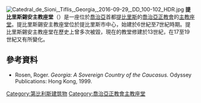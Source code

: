 {{expand|time=2015-12-13T01:52:37+00:00}}
{{unreferenced|time=2015-12-13T01:52:37+00:00}}
{{noteTA
|G1=地名
}}
[[File:Catedral_de_Sioni,_Tiflis,_Georgia,_2016-09-29,_DD_100-102_HDR.jpg|alt=提比里斯錫安主教座堂的天花板]]
'''提比里斯錫安主教座堂'''（{{lang-ka|სიონის ღვთისმშობლის მიძინების ტაძარი}}）是一座位於[[喬治亞|喬治亞]]首都[[提比里斯|提比里斯]]的[[喬治亞正教會|喬治亞正教會]]的[[主教座堂|主教座堂]]。提比里斯錫安主教座堂位於提比里斯市中心，始建於6世紀至7世紀時期。提比里斯錫安主教座堂在歷史上曾多次被毀，現在的教堂修建於13世紀，在17至19世紀又有所變化。

==參考資料==
{{Reflist}}
* Rosen, Roger. ''Georgia: A Sovereign Country of the Caucasus.'' Odyssey Publications: Hong Kong, 1999. {{ISBN|962-217-748-4}}

[[Category:第比利斯建筑物|Category:第比利斯建筑物]]
[[Category:喬治亞正教會主教座堂|Category:喬治亞正教會主教座堂]]